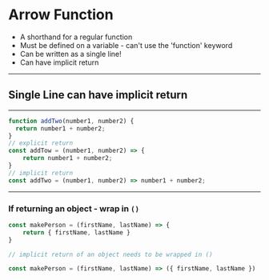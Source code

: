# Arrow Function

- A shorthand for a regular function
- Must be defined on a variable - can't use the 'function' keyword
- Can be written as a single line!
- Can have implicit return
---

## Single Line can have implicit return

---

```javascript
function addTwo(number1, number2) {
  return number1 + number2;
}
// explicit return
const addTow = (number1, number2) => {
    return number1 + number2;
}
// implicit return
const addTwo = (number1, number2) => number1 + number2;
```

---
### If returning an object - wrap in `()`

```javascript
const makePerson = (firstName, lastName) => {
    return { firstName, lastName }
}

// implicit return of an object needs to be wrapped in ()

const makePerson = (firstName, lastName) => ({ firstName, lastName })
```